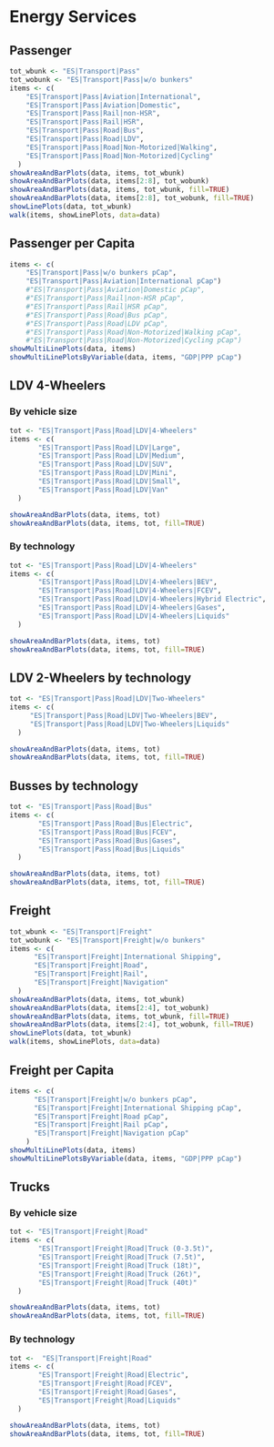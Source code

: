 # Energy Services
## Passenger
```r
tot_wbunk <- "ES|Transport|Pass"
tot_wobunk <- "ES|Transport|Pass|w/o bunkers"
items <- c(
    "ES|Transport|Pass|Aviation|International",
    "ES|Transport|Pass|Aviation|Domestic",
    "ES|Transport|Pass|Rail|non-HSR",
    "ES|Transport|Pass|Rail|HSR",
    "ES|Transport|Pass|Road|Bus",
    "ES|Transport|Pass|Road|LDV",
    "ES|Transport|Pass|Road|Non-Motorized|Walking",
    "ES|Transport|Pass|Road|Non-Motorized|Cycling"
  )
showAreaAndBarPlots(data, items, tot_wbunk)
showAreaAndBarPlots(data, items[2:8], tot_wobunk)
showAreaAndBarPlots(data, items, tot_wbunk, fill=TRUE)
showAreaAndBarPlots(data, items[2:8], tot_wobunk, fill=TRUE)
showLinePlots(data, tot_wbunk)
walk(items, showLinePlots, data=data)
```

## Passenger per Capita
```r

items <- c(
    "ES|Transport|Pass|w/o bunkers pCap",
    "ES|Transport|Pass|Aviation|International pCap")
    #"ES|Transport|Pass|Aviation|Domestic pCap",
    #"ES|Transport|Pass|Rail|non-HSR pCap",
    #"ES|Transport|Pass|Rail|HSR pCap",
    #"ES|Transport|Pass|Road|Bus pCap",
    #"ES|Transport|Pass|Road|LDV pCap",
    #"ES|Transport|Pass|Road|Non-Motorized|Walking pCap",
    #"ES|Transport|Pass|Road|Non-Motorized|Cycling pCap")
showMultiLinePlots(data, items)    
showMultiLinePlotsByVariable(data, items, "GDP|PPP pCap")
```

## LDV 4-Wheelers 

### By vehicle size
```r
tot <- "ES|Transport|Pass|Road|LDV|4-Wheelers"
items <- c(
       "ES|Transport|Pass|Road|LDV|Large",
       "ES|Transport|Pass|Road|LDV|Medium",
       "ES|Transport|Pass|Road|LDV|SUV",
       "ES|Transport|Pass|Road|LDV|Mini",
       "ES|Transport|Pass|Road|LDV|Small",
       "ES|Transport|Pass|Road|LDV|Van"
  )

showAreaAndBarPlots(data, items, tot)
showAreaAndBarPlots(data, items, tot, fill=TRUE)
```

### By technology
```r
tot <- "ES|Transport|Pass|Road|LDV|4-Wheelers"
items <- c(
       "ES|Transport|Pass|Road|LDV|4-Wheelers|BEV",
       "ES|Transport|Pass|Road|LDV|4-Wheelers|FCEV",
       "ES|Transport|Pass|Road|LDV|4-Wheelers|Hybrid Electric",
       "ES|Transport|Pass|Road|LDV|4-Wheelers|Gases",
       "ES|Transport|Pass|Road|LDV|4-Wheelers|Liquids"
  )

showAreaAndBarPlots(data, items, tot)
showAreaAndBarPlots(data, items, tot, fill=TRUE)
```

## LDV 2-Wheelers by technology
```r
tot <- "ES|Transport|Pass|Road|LDV|Two-Wheelers"
items <- c(
     "ES|Transport|Pass|Road|LDV|Two-Wheelers|BEV",
     "ES|Transport|Pass|Road|LDV|Two-Wheelers|Liquids" 
  )

showAreaAndBarPlots(data, items, tot)
showAreaAndBarPlots(data, items, tot, fill=TRUE)
```

## Busses by technology
```r
tot <- "ES|Transport|Pass|Road|Bus"
items <- c(
       "ES|Transport|Pass|Road|Bus|Electric",
       "ES|Transport|Pass|Road|Bus|FCEV",
       "ES|Transport|Pass|Road|Bus|Gases",
       "ES|Transport|Pass|Road|Bus|Liquids" 
  )

showAreaAndBarPlots(data, items, tot)
showAreaAndBarPlots(data, items, tot, fill=TRUE)
```

## Freight
```r
tot_wbunk <- "ES|Transport|Freight"
tot_wobunk <- "ES|Transport|Freight|w/o bunkers"
items <- c(
      "ES|Transport|Freight|International Shipping",
      "ES|Transport|Freight|Road",
      "ES|Transport|Freight|Rail",
      "ES|Transport|Freight|Navigation"
  )
showAreaAndBarPlots(data, items, tot_wbunk)
showAreaAndBarPlots(data, items[2:4], tot_wobunk)
showAreaAndBarPlots(data, items, tot_wbunk, fill=TRUE)
showAreaAndBarPlots(data, items[2:4], tot_wobunk, fill=TRUE)
showLinePlots(data, tot_wbunk)
walk(items, showLinePlots, data=data)
```

## Freight per Capita
```r

items <- c(
      "ES|Transport|Freight|w/o bunkers pCap",
      "ES|Transport|Freight|International Shipping pCap",
      "ES|Transport|Freight|Road pCap",
      "ES|Transport|Freight|Rail pCap",
      "ES|Transport|Freight|Navigation pCap"
    )
showMultiLinePlots(data, items)    
showMultiLinePlotsByVariable(data, items, "GDP|PPP pCap")
```

## Trucks

### By vehicle size
```r
tot <- "ES|Transport|Freight|Road"
items <- c(
       "ES|Transport|Freight|Road|Truck (0-3.5t)",
       "ES|Transport|Freight|Road|Truck (7.5t)",
       "ES|Transport|Freight|Road|Truck (18t)",
       "ES|Transport|Freight|Road|Truck (26t)",
       "ES|Transport|Freight|Road|Truck (40t)"
  )

showAreaAndBarPlots(data, items, tot)
showAreaAndBarPlots(data, items, tot, fill=TRUE)
```

### By technology
```r
tot <-  "ES|Transport|Freight|Road"
items <- c(
       "ES|Transport|Freight|Road|Electric",
       "ES|Transport|Freight|Road|FCEV",
       "ES|Transport|Freight|Road|Gases",
       "ES|Transport|Freight|Road|Liquids"
  )

showAreaAndBarPlots(data, items, tot)
showAreaAndBarPlots(data, items, tot, fill=TRUE)
```
